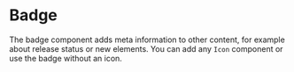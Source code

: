 <Meta title="MDX|Badge" component={Badge} />

# Badge

The badge component adds meta information to other content, for example about release status or new elements. You can add any `Icon` component or use the badge without an icon.
